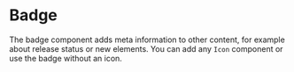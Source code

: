 <Meta title="MDX|Badge" component={Badge} />

# Badge

The badge component adds meta information to other content, for example about release status or new elements. You can add any `Icon` component or use the badge without an icon.
